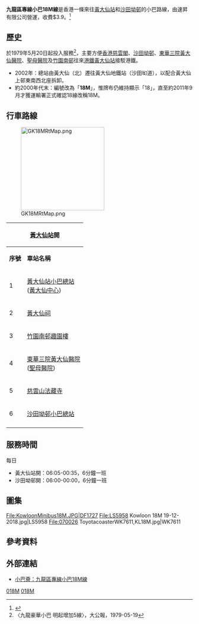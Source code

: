 {{公共汽車路線基礎資訊
|路線名稱=九龍區專線小巴18M線
|代表圖像= WK7611 Kowloon 18M 04-07-2020.jpg
|圖像說明=
|代表圖像二=LS5958 Kowloon 18M 19-12-2018.jpg
|圖像說明二=
|經營者=速昇有限公司
|路線用車=[[豐田Coaster|豐田Coaster]]
|起點站=[[黃大仙站|黃大仙站]]
|途經地點=[[竹園南邨|竹園南邨]]、[[聖母醫院_(香港)|聖母醫院]]、[[東華三院黃大仙醫院|東華三院黃大仙醫院]]、[[慈雲山法藏寺|慈雲山法藏寺]]
|終點站=[[沙田坳邨|沙田坳邨]]
|路線性質=
|全程行駛里程=
|全程行車時間=
|起點站服務時間=06:05-00:35
|終點站服務時間=06:00-00:30
|班次頻率=6分鐘一班
|特別班次=
|全程收費=$3.9
|分段收費站點=
|服務時間以外替代路線=
|主要競爭交通=[[九龍巴士7M線|九龍巴士7M線]]、[[九龍巴士211線|九龍巴士211線]]、[[九龍區專線小巴38M線|九龍區專線小巴38M線]]
|備註=
|走線圖=
|走線圖說明=
}}
'''九龍區專線小巴18M線'''是香港一條來往[[黃大仙站|黃大仙站]]和[[沙田坳邨|沙田坳邨]]的小巴路線，由速昇有限公司營運，收費$3.9。<ref>{{Cite web |url=http://www.681busterminal.com/version2/index.php?fi=a811&id=118&vid=19 |title=681 巴士總站 V2：九龍區專線小巴18M線 |access-date=2015-07-26 |archive-date=2021-01-21 |archive-url=https://web.archive.org/web/20210121025307/http://www.681busterminal.com/version2/index.php?fi=a811&id=118&vid=19 |dead-url=no }}</ref>

==歷史==
於1979年5月20日起投入服務<ref>〈九龍豪華小巴 明起增加5線〉，大公報，1979-05-19</ref>，主要方便[[香港慈雲閣|香港慈雲閣]]、[[沙田坳邨|沙田坳邨]]、[[東華三院黃大仙醫院|東華三院黃大仙醫院]]、[[聖母醫院_(香港)|聖母醫院]]及[[竹園南邨|竹園南邨]]往來[[港鐵|港鐵]][[黃大仙站|黃大仙站]]接駁港鐵。

*2002年：總站由黃大仙（北）遷往黃大仙地鐵站（沙田㘭道），以配合黃大仙上邨東南西北座拆卸。 
*約2000年代末：編號改為「'''18M'''」，惟牌布仍維持顯示「18」，直至約2011年9月才獲運輸署正式確認18線改稱18M。

==行車路線==
[[File:GK18MRtMap.png|225px]]
{| class="wikitable" style="text-align: center"
! colspan="3" |[[黃大仙站|黃大仙站]]開
! colspan="3" |沙田坳邨開
|-
!'''序號'''||'''車站名稱'''||'''位置'''||'''序號'''||'''車站名稱'''||'''位置'''
|-
|1||[[黃大仙站|黃大仙站小巴總站]]<BR>([[黃大仙中心|黃大仙中心]])||[[沙田坳道|沙田㘭道]]||1||[[沙田坳邨|沙田坳邨小巴總站]]|| rowspan="2" |[[慈雲山道|慈雲山道]]
|-
|2||[[黃大仙祠_(香港)|黃大仙祠]]||[[黃大仙道|黃大仙道]]||2||[[慈雲山法藏寺|慈雲山法藏寺]]
|-
|3||[[竹園南邨|竹園南邨趣園樓]]||雅竹街||3||[[東華三院黃大仙醫院|東華三院黃大仙醫院]]|| rowspan="2" |[[沙田坳道|沙田㘭道]]
|-
|4||[[東華三院黃大仙醫院|東華三院黃大仙醫院]]<BR>([[聖母醫院_(香港)|聖母醫院]])||[[沙田坳道|沙田㘭道]]||4||[[聖母醫院_(香港)|聖母醫院]]
|-
|5||[[慈雲山法藏寺|慈雲山法藏寺]]|| rowspan="2" |[[慈雲山道|慈雲山道]]||5||[[竹園南邨|竹園南邨趣園樓]]||雅竹街
|-
|6||[[沙田坳邨|沙田坳邨小巴總站]]||6||[[黃大仙祠_(香港)|黃大仙祠]]||[[黃大仙道|黃大仙道]]
|-
| colspan="3" rowspan="3" | ||7||嗚鳳街||嗚鳳街
|-
|8||黃大仙消防局||鳳德道
|-
|9||[[黃大仙站|黃大仙站小巴總站]]<BR>([[黃大仙中心|黃大仙中心]])||[[沙田坳道|沙田㘭道]]
|}

==服務時間==
每日

* 黃大仙站開：06:05-00:35，6分鐘一班
* 沙田坳邨開：06:00-00:00，6分鐘一班

==圖集==
<gallery>
File:KowloonMinibus18M.JPG|DF1727
File:LS5958 Kowloon 18M 19-12-2018.jpg|LS5958
File:070026 ToyotacoasterWK7611,KL18M.jpg|WK7611
</gallery>

==參考資料==
<references/>

==外部連結==
*[http://www.16seats.net/chi/gmb/gk_18m.html 小巴薈：九龍區專線小巴18M線] {{Wayback|url=http://www.16seats.net/chi/gmb/gk_18m.html |date=20201024170258 }}

{{黃大仙區小巴路線列表}}

[[Category:九龍區小巴路線|018M]]
[[Category:黃大仙區小巴路線|018M]]